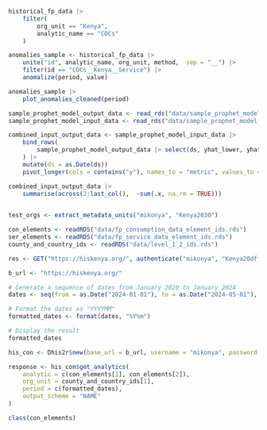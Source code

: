
```r
historical_fp_data |> 
    filter(
        org_unit == "Kenya",
        analytic_name == "COCs"
    )
```


```r
anomalies_sample <- historical_fp_data |> 
    unite("id", analytic_name, org_unit, method,  sep = "__") |> 
    filter(id == "COCs__Kenya__Service") |> 
    anomalize(period, value) 

anomalies_sample |> 
    plot_anomalies_cleaned(period)
```



```r
sample_prophet_model_output_data <- read_rds("data/sample_prophet_model_output_data.rds")
sample_prophet_model_input_data <- read_rds("data/sample_prophet_model_input_data.rds")
```
```r
combined_input_output_data <- sample_prophet_model_input_data |> 
    bind_rows(
        sample_prophet_model_output_data |> select(ds, yhat_lower, yhat_upper, yhat)
    ) |> 
    mutate(ds = as.Date(ds))
    pivot_longer(cols = contains("y"), names_to = "metric", values_to = "value") 

```









```r
combined_input_output_data |>
    summarise(across(2:last_col(),  ~sum(.x, na.rm = TRUE)))
    
```



```r
test_orgs <- extract_metadata_units("mikonya", "Kenya2030")

con_elements <- readRDS("data/fp_consumption_data_element_ids.rds")
ser_elements <- readRDS("data/fp_service_data_element_ids.rds")
county_and_country_ids <- readRDS("data/level_1_2_ids.rds")
```




```r
res <- GET("https://hiskenya.org/", authenticate("mikonya", "Kenya20dff30"))

b_url <- "https://hiskenya.org/"
```


```r
# Generate a sequence of dates from January 2020 to January 2024
dates <- seq(from = as.Date("2024-01-01"), to = as.Date("2024-05-01"), by = "month")

# Format the dates as "YYYYMM"
formatted_dates <- format(dates, "%Y%m")

# Display the result
formatted_dates

```


```r
his_con <- Dhis2r$new(base_url = b_url, username = "mikonya", password =  "Kenya2030")

response <- his_con$get_analytics(
    analytic = c(con_elements[1], con_elements[2]),
    org_unit = county_and_country_ids[1],
    period = c(formatted_dates),
    output_scheme = "NAME"
)

class(con_elements)
```
















































